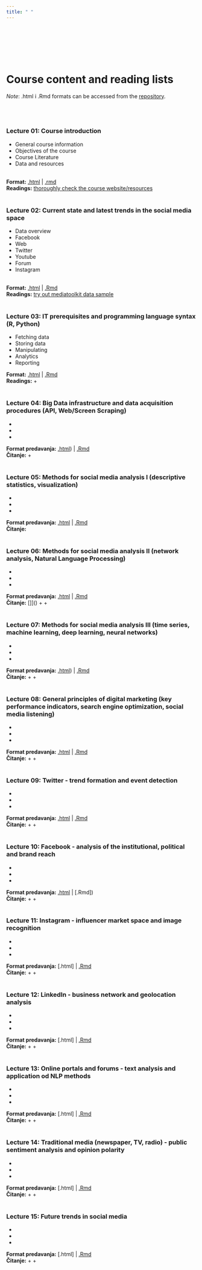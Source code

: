 ```yaml
---
title: " "
---
```


<br>
<br>
<br>
<br>
<br>

# Course content and reading lists
*Note*: .html i .Rmd formats can be accessed from the  [repository](https://github.com/lusiki/Learning-Social-Media-Analytics).
<br>
<br>
<br>
<br>



### Lecture 01: Course introduction


- General course information
- Objectives of the course
- Course Literature
- Data and resources

<br>
**Format:** [.html](https://raw.githack.com/lusiki/Learning-Social-Media-Analytics/main/lectures/Regular%20Classes/Lecture-1-Course-introduction.html) | [.rmd](https://github.com/lusiki/Learning-Social-Media-Analytics/blob/main/lectures/Regular%20Classes/Lecture%201%20Course%20introduction.Rmd)
<br>
**Readings:**  [thoroughly check the course website/resources](https://lusiki.github.io/Learning-Social-Media-Analytics/index.html)
<br>
<br>

### Lecture 02: Current state and latest trends in the social media space

- Data overview
- Facebook
- Web
- Twitter
- Youtube
- Forum
- Instagram

<br>
**Format:** [.html](https://github.com/lusiki/Learning-Social-Media-Analytics/blob/main/lectures/Regular%20Classes/Lecture-2-State-and-trends.html) | [.Rmd](https://github.com/lusiki/Learning-Social-Media-Analytics/blob/main/lectures/Regular%20Classes/Lecture%202%20State%20and%20trends.Rmd) 
<br>
**Readings:** [try out mediatoolkit data sample](https://github.com/lusiki/Learning-Social-Media-Analytics/blob/main/data/Mediatoolkit/sample.xlsx)
<br>
<br>

### Lecture 03: IT prerequisites and programming language syntax (R, Python)

- Fetching data
- Storing data
- Manipulating
- Analytics
- Reporting

**Format:** [.html](https://github.com/lusiki/Learning-Social-Media-Analytics/blob/main/lectures/Regular%20Classes/Lecture-3-Data-Science-Prerequisites.html) | [.Rmd](https://github.com/lusiki/Learning-Social-Media-Analytics/blob/main/lectures/Regular%20Classes/Lecture%203%20Data%20Science%20Prerequisites.Rmd) 
<br>
**Readings:** []() + []()
<br>
<br>



### Lecture 04: Big Data infrastructure and data acquisition procedures (API, Web/Screen Scraping) 

-
-  
- 


**Format predavanja:** [.html]()) | [.Rmd]() 
<br>
**Čitanje:** []() + []()
<br>
<br>

### Lecture 05: Methods for social media analysis I (descriptive statistics, visualization)

- 
- 
- 


**Format predavanja:** [.html]() | [.Rmd]() 
<br>
**Čitanje:** []()
<br>
<br>

### Lecture 06: Methods for social media analysis II (network analysis, Natural Language Processing)

- 
- 
- 



**Format predavanja:** [.html]() | [.Rmd]() 
<br>
**Čitanje:** []]() + []() + []()
<br>
<br>


### Lecture 07: Methods for social media analysis III (time series, machine learning, deep learning, neural networks)

- 
- 
- 

**Format predavanja:** [.html]()) | [.Rmd]() 
<br>
**Čitanje:** []() + []() + []()
<br>
<br>

### Lecture 08: General principles of digital marketing (key performance indicators, search engine optimization, social media listening)

- 
- 
-



**Format predavanja:** [.html]() | [.Rmd]() 
<br>
**Čitanje:** []() + []() + []()
<br>
<br>

### Lecture 09: Twitter - trend formation and event detection

- 
- 
- 


**Format predavanja:** [.html]() | [.Rmd]() 
<br>
**Čitanje:** []() + []() + []()
<br>
<br>

### Lecture 10: Facebook - analysis of the institutional, political and brand reach

- 
- 
- 


**Format predavanja:** [.html]() | [.Rmd]) 
<br>
**Čitanje:** []() + []() + []()
<br>
<br>


### Lecture 11: Instagram - influencer market space and image recognition

- 
- 
- 


**Format predavanja:** [.html] | [.Rmd]() 
<br>
**Čitanje:** []() + []() + []()
<br>
<br>


### Lecture 12: LinkedIn - business network and geolocation analysis

- 
- 
- 


**Format predavanja:** [.html] | [.Rmd]() 
<br>
**Čitanje:** []() + []() + []()
<br>
<br>



### Lecture 13: Online portals and forums - text analysis and application od NLP methods

- 
- 
- 


**Format predavanja:** [.html] | [.Rmd]() 
<br>
**Čitanje:** []() + []() + []()
<br>
<br>

### Lecture 14: Traditional media (newspaper, TV, radio) - public sentiment analysis and opinion polarity

- 
- 
- 


**Format predavanja:** [.html] | [.Rmd]() 
<br>
**Čitanje:** []() + []() + []()
<br>
<br>


### Lecture 15: Future trends in social media

- 
- 
- 


**Format predavanja:** [.html] | [.Rmd]() 
<br>
**Čitanje:** []() + []() + []()
<br>
<br>

